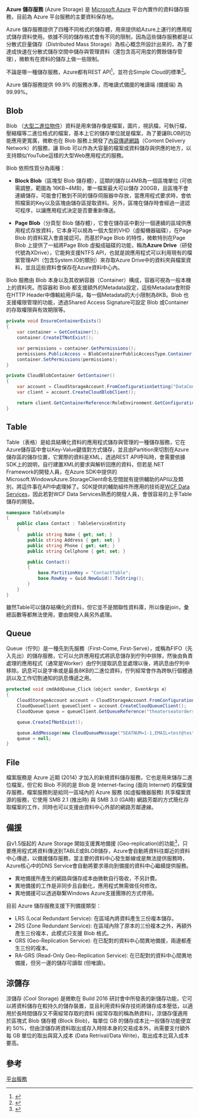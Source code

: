 '''Azure 儲存服務''' (Azure Storage) 是 [[Microsoft_Azure|Microsoft Azure]] 平台內實作的資料儲存服務，目前為 Azure 平台服務的主要資料保存地。

Azure 儲存服務提供了四種不同格式的儲存體，用來提供給Azure上運行的應用程式儲存資料使用。依據不同的儲存格式會有不同的限制，因為這些儲存服務都是以分散式巨量儲存（Distributed Mass Storage）為核心概念所設計出來的，為了要達成快速在分散式儲存空間中儲存與管理資料（還包含高可用度的贅餘儲存管理），微軟有在資料的儲存上做一些限制。

不論是哪一種儲存服務，Azure都有REST API<ref>{{Cite web |url=http://msdn.microsoft.com/en-us/library/dd179355.aspx |title=Windows Azure Storage Service REST API References |accessdate=2016-03-17 |archive-date=2016-11-13 |archive-url=https://web.archive.org/web/20161113214042/https://msdn.microsoft.com/en-us/library/dd179355.aspx |dead-url=no }}</ref>，並符合Simple Cloud的標準<ref>{{Cite web |url=http://www.simplecloud.org/api |title=Simple Cloud API |accessdate=2016-03-17 |archive-date=2012-02-09 |archive-url=https://web.archive.org/web/20120209231032/http://www.simplecloud.org/api |dead-url=no }}</ref>。

Azure 儲存服務提供 99.9% 的服務水準，而唯讀式備援的唯讀端 (備援端) 為 99.99%。

== Blob ==

Blob （[[blob|大型二進位物件]]）資料是用來儲存像是檔案，圖片，視訊檔，可執行檔，壓縮檔等二進位格式的檔案，基本上它的儲存單位就是檔案，為了要讓BLOB的功能應用更寬廣，微軟也在 Blob 服務上開發了[[內容傳遞網路|內容傳遞網路]]（Content Delivery Network）的服務，讓 Blob 可以作為大容量的檔案或資料儲存與供應的地方，以支持類似YouTube這樣的大型Web應用程式的服務。

Blob 依照性質分為兩種：

* '''Block Blob'''（區塊型 Blob 儲存體），這類的儲存以4MB為一個區塊單位 (可依需調整，範圍為 16KB~4MB)，單一檔案最大可以儲存 200GB，且區塊不會連續儲存，可能會打散到不同的儲存伺服器中存放，當應用程式要求時，會依照檔案的Key以及區塊由儲存區提取資料。另外，區塊在儲存時會經過一道認可程序，以讓應用程式決定是否要重新傳送。

* '''Page Blob'''（分頁型 Blob 儲存體），它會在儲存區中劃分一個連續的區域供應用程式存放資料，它本身可以視為一個大型的VHD（虛擬機器磁碟），在Page Blob 的資料寫入會直接認可。而基於Page Blob 的特性，微軟特別在Page Blob 上提供了一組將Page Blob 虛擬成磁碟的功能，稱為'''Azure Drive'''（研發代號為XDrive），它能夠支援NTFS API，也就是說應用程式可以利用現有的檔案管理API（包含System.IO的類別）來存取Azure Drive中的資料夾與檔案資料，並且這些資料會保存在Azure資料中心內。

Blob 服務由 Blob 本身以及其收納容器（Container）構成，容器可視為一般本機上的資料夾。而容器和 Blob 都支援額外的Metadata設定，這些Metadata會附掛在HTTP Header中傳輸給用戶端，每一個Metadata的大小限制為8KB。Blob 也支援權限管理的功能，透過Shared Access Signature可設定 Blob 或Container的存取權限與有效期限等。

<syntaxhighlight lang="csharp">
private void EnsureContainerExists(）
{
    var container = GetContainer();
    container.CreateIfNotExist();

    var permissions = container.GetPermissions();
    permissions.PublicAccess = BlobContainerPublicAccessType.Container;
    container.SetPermissions(permissions);
}

private CloudBlobContainer GetContainer()
{
    var account = CloudStorageAccount.FromConfigurationSetting("DataConnectionString");
    var client = account.CreateCloudBlobClient();

    return client.GetContainerReference(RoleEnvironment.GetConfigurationSettingValue("ContainerName"));
}
</syntaxhighlight>

== Table ==

Table（表格）是給具結構化資料的應用程式儲存與管理的一種儲存服務，它在Azure儲存區中會以Key-Value鍵值對方式儲存，並且由Partition來切割在Azure儲存區的儲存位置，它實際的資料是XML，透過REST API呼叫時，會需要依據SDK上的說明，自行建置XML的要求與解析回應的資料，但若是.NET Framework的開發人員，在Azure SDK中提供的Microsoft.WindowsAzure.StorageClient命名空間就有提供輔助的API以及類別，將這件事在API中處理掉了。SDK提供的輔助組件所應用的技術是[[WCF_Data_Services|WCF Data Services]]，因此若對WCF Data Services熟悉的開發人員，會很容易的上手Table儲存的開發。

<syntaxhighlight lang="csharp">
namespace TableExample
{
    public class Contact : TableServiceEntity
    {
        public string Name { get; set; }
        public string Address { get; set; }
        public string Phone { get; set; }
        public string Cellphone { get; set; }

        public Contact()
        {
            base.PartitionKey = "ContactTable";
            base.RowKey = Guid.NewGuid().ToString();
        }
    }
}
</syntaxhighlight>

雖然Table可以儲存結構化的資料，但它並不是關聯性資料庫，所以像是join，彙總函數等都無法使用，要由開發人員另外處理。

== Queue ==

Queue（佇列）是一種先到先服務（First-Come, First-Serve），或稱為FIFO（先入先出）的儲存服務，它可以允許應用程式將訊息儲存到佇列中排隊，然後由負責處理的應用程式（通常是Worker）由佇列提取訊息並處理以後，將訊息由佇列中移除。訊息可以是字串或是最長8KB的二進位資料，佇列經常會作為跨執行個體通訊以及工作切割通知的訊息傳遞之用。

<syntaxhighlight lang="csharp">
protected void cmdAddQueue_Click（object sender, EventArgs e）
{
    CloudStorageAccount account = CloudStorageAccount.FromConfigurationSetting("DataConnectionString"）;
    CloudQueueClient queueClient = account.CreateCloudQueueClient();
    CloudQueue queue = queueClient.GetQueueReference("theaterseatorders");

    queue.CreateIfNotExist();

    queue.AddMessage(new CloudQueueMessage("SEATNUM=1-1,EMAIL=test@test.com"));
    queue = null;
}
</syntaxhighlight>

== File ==

檔案服務是 Azure 近期 (2014) 才加入的新規資料儲存服務，它也是用來儲存二進位檔案，但它和 Blob 不同的是 Blob 是 Internet-facing (面向 Internet) 的檔案儲存服務，檔案服務則是給同一區域內的 Azure 服務 (如虛擬機器服務) 共享檔案資源的服務，它使用 SMB 2.1 (推出時) 與 SMB 3.0 (GA時) 網路芳鄰的方式簡化存取檔案的工作，同時也可以支援由資料中心外部的網路芳鄰連線。

== 備援 ==

自v1.5版起的 Azure Storage 開始支援異地備援 (Geo-replication)的功能<ref>{{Cite web |url=http://channel9.msdn.com/Events/BUILD/BUILD2011/SAC-961T |title=Inside Windows Azure storage: what's new and under the hood deep dive @ BUILD WINDOWS |accessdate=2016-03-17 |archive-date=2020-11-27 |archive-url=https://web.archive.org/web/20201127213018/https://channel9.msdn.com/Events/Build/BUILD2011/SAC-961T |dead-url=no }}</ref>，只要應用程式將資料傳送到TABLE或BLOB儲存，Azure會自動將資料往鄰近的資料中心傳遞，以備援儲存服務，當主要的資料中心發生斷線或是無法提供服務時，Azure核心中的DNS Service會自動將要求導向到備援的資料中心繼續提供服務。

* 異地備援所產生的網路與儲存成本由微軟自行吸收，不另計費。
* 異地備援的工作是非同步且自動化，應用程式無需做任何修改。
* 異地備援可以透過聯繫Windows Azure支援團隊的方式停用。

目前 Azure 儲存服務支援下列備援類型：

* LRS (Local Redundant Service): 在區域內將資料產生三份複本儲存。
* ZRS (Zone Redundant Service): 在區域內除了原本的三份複本之外，再額外產生三份複本，此模式只支援 Blob 格式。
* GRS (Geo-Replication Service): 在已配對的資料中心間異地備援，兩邊都產生三份的複本。
* RA-GRS (Read-Only Geo-Replication Service): 在已配對的資料中心間異地備援，但另一邊的儲存可讀取 (但唯讀)。

== 涼儲存 ==

涼儲存 (Cool Storage) 是微軟在 Build 2016 研討會中所發表的新儲存功能，它可以將資料儲存在較持久的儲存裝置，並且利用資料保存技術將儲存成本壓低，以適用於長時間儲存又不需經常存取的資料 (經常存取的稱為熱資料)，涼儲存僅適用於區塊式 Blob 儲存體 (Block Blob)，每單位 GB 的儲存成本比一般儲存功能便宜約 50%，但由涼儲存將資料取出或存入時除本身的交易成本外，尚需要支付額外每 GB 單位的取出與寫入成本 (Data Retrival/Data Write)，取出成本比寫入成本要高。

== 參考 ==
<references />

{{雲端運算}}
{{Microsoft Azure}}
{{Microsoft}}


[[Category:Microsoft_Azure|平台服務]]